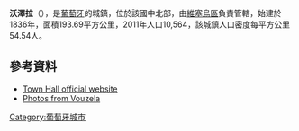 {{Coord|40|43|N|8|5|W|display=title}}

'''沃澤拉'''（{{lang-pt|Vouzela}}），是[[葡萄牙|葡萄牙]]的城鎮，位於該國中北部，由[[維塞烏區|維塞烏區]]負責管轄，始建於1836年，面積193.69平方公里，2011年人口10,564，該城鎮人口密度每平方公里54.54人。

==參考資料==
*[http://www.cm-vouzela.pt/ Town Hall official website] {{Wayback|url=http://www.cm-vouzela.pt/ |date=20210323162419 }}
*[http://www.flickr.com/photos/vitor107/sets/72057594054430859/ Photos from Vouzela] {{Wayback|url=http://www.flickr.com/photos/vitor107/sets/72057594054430859/ |date=20121112082228 }}

{{Portugal-geo-stub}}
[[Category:葡萄牙城市|Category:葡萄牙城市]]